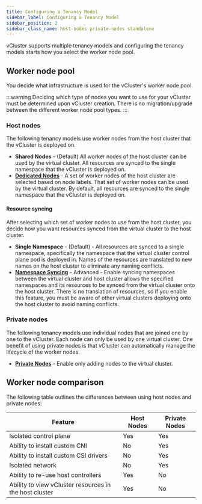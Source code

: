```yaml
---
title: Configuring a Tenancy Model
sidebar_label: Configuring a Tenancy Model
sidebar_position: 2
sidebar_class_name: host-nodes private-nodes standalone
---
```



vCluster supports multiple tenancy models and configuring the tenancy models starts how you select the worker node pool. 

## Worker node pool

You decide what infrastructure is used for the vCluster's worker node pool. 

:::warning
Deciding which type of nodes you want to use for your vCluster
must be determined upon vCluster creation. There is no migration/upgrade between the different worker node pool types.
:::

### Host nodes

The following tenancy models use worker nodes from the host cluster that the vCluster is deployed on. 

* **Shared Nodes** - (Default) All worker nodes of the host cluster can be used by the virtual cluster. All resources are synced to the single namespace that the vCluster is deployed on. 
* **[Dedicated Nodes](./vcluster-yaml/sync/from-host/nodes#selecting-a-set-of-nodes)** - A set of worker nodes of the host cluster are selected based on node labels. That set of worker nodes can be used by the virtual cluster. By default, all resources are synced to the single namespace that the vCluster is deployed on. 

#### Resource syncing

After selecting which set of worker nodes to use from the host cluster, you decide how you want resources synced from the virtual cluster to the host cluster. 

* **Single Namespace** - (Default) - All resources are synced to a single namespace, specifically the namespace that the virtual cluster control plane pod is deployed in. Names of the resources are translated to new names on the host cluster to eliminate any naming conflicts.
* **[Namespace Syncing](./vcluster-yaml/sync/to-host/advanced/namespaces)** - Advanced - Enable syncing namespaces between the virtual cluster and host cluster allows the specified namespaces and its resources to be synced from the virtual cluster onto the host cluster. There is no 
translation of resources, so if you enable this feature, you must be aware of other virtual clusters deploying onto the host cluster to avoid naming conflicts. 

### Private nodes

The following tenancy models use individual nodes that are joined one by one to the vCluster. Each node can only be used by one virtual cluster. One benefit of using private nodes is that vCluster can automatically manage the lifecycle of the worker nodes.

* **[Private Nodes](./vcluster-yaml/private-nodes)** - Enable only adding nodes to the virtual cluster. 

## Worker node comparison

The following table outlines the differences between using host nodes and private nodes:

| Feature                                    |  Host Nodes           |  Private Nodes                 |
|--------------------------------------------|------------------------------|------------------------------|
| Isolated control plane                     | Yes                          | Yes                          |
| Ability to install custom CNI              | No                          | Yes                           |
| Ability to install custom CSI drivers      | No                          | Yes                           |
| Isolated network                           | No                          | Yes                           |
| Ability to re-use host controllers         | Yes                           | No                          |
| Ability to view vCluster resources in the host cluster | Yes              | No                          |
